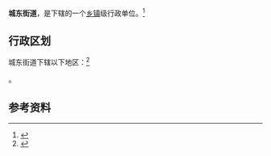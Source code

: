 {{中国乡级行政区|14/08/81/003/000}}

'''城东街道'''，是{{PRC admin/fullname|14/08/81/003/000|3}}下辖的一个[[乡镇|乡镇]]级行政单位。<ref>{{PRC admin/ref sgc|{{PRC admin/parent|14/08/81/003/000}}}}</ref>

== 行政区划 ==

城东街道下辖以下地区：<ref>{{PRC admin/ref sgc|14/08/81/003/000}}</ref>

{{PRC admin/children|14/08/81/003/000}}。

== 参考资料 ==

{{reflist}}

{{行政区划小作品}}
{{PRC admin/navcat|14/08/81/003/000}}